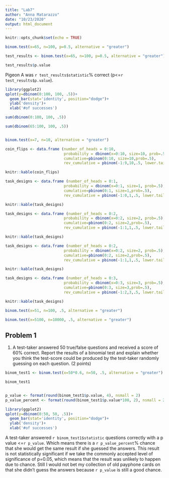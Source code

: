 ```yaml
---
title: "Lab7"
author: "Anna Matarazzo"
date: "10/23/2020"
output: html_document
---
```


```r
knitr::opts_chunk$set(echo = TRUE)
```



```r
binom.test(x=65, n=100, p=0.5, alternative = "greater")
```



```r
test_results <- binom.test(x=65, n=100, p=0.5, alternative = "greater")

test_results$p.value

```

Pigeon A was `r test_results$statistic`% correct (p<=`r test_results$p.value`).



```r

library(ggplot2)
qplot(y=dbinom(0:100, 100, .5))+
  geom_bar(stat='identity', position="dodge")+
  ylab('density')+
  xlab('#of successes')

sum(dbinom(0:100, 100, .5))

sum(dbinom(65:100, 100, .5))



```



```r
binom.test(x=7, n=10, alternative = "greater")

```


```r
coin_flips <- data.frame (number_of_heads = 0:10,
                          probability = dbinom(x=0:10, size=10, prob=.5),
                          cumulative=pbinom(0:10, size=10,prob=.5),
                          rev_cumulative = pbinom(-1:9,10,.5, lower.tail = FALSE))

knitr::kable(coin_flips)

```


```r
task_designs <- data.frame (number_of_heads = 0:1,
                          probability = dbinom(x=0:1, size=1, prob=.5),
                          cumulative=pbinom(0:1, size=1,prob=.5),
                          rev_cumulative = pbinom(-1:0,1,.5, lower.tail = FALSE))

knitr::kable(task_designs)

```


```r
task_designs <- data.frame (number_of_heads = 0:2,
                          probability = dbinom(x=0:2, size=2, prob=.5),
                          cumulative=pbinom(0:2, size=2,prob=.5),
                          rev_cumulative = pbinom(-1:1,1,.5, lower.tail = FALSE))

knitr::kable(task_designs)

```

```r
task_designs <- data.frame (number_of_heads = 0:2,
                          probability = dbinom(x=0:2, size=2, prob=.5),
                          cumulative=pbinom(0:2, size=2,prob=.5),
                          rev_cumulative = pbinom(-1:1,1,.5, lower.tail = FALSE))

knitr::kable(task_designs)

```

```r
task_designs <- data.frame (number_of_heads = 0:3,
                          probability = dbinom(x=0:3, size=3, prob=.5),
                          cumulative=pbinom(0:3, size=3,prob=.5),
                          rev_cumulative = pbinom(-1:2,3,.5, lower.tail = FALSE))

knitr::kable(task_designs)

```

```r
binom.test(x=51, n=100, .5, alternative = "greater")

```

```r
binom.test(x=5100, n=10000, .5, alternative = "greater")

```


## Problem 1

1. A test-taker answered 50 true/false questions and received a score of 60% correct. Report the results of a binomial test and explain whether you think the test-score could be produced by the test-taker randomly guessing on each question. (2 points)


```r

binom_test1 <- binom.test(x=50*0.6, n=50, .5, alternative = "greater")

binom_test1 


p_value <- format(round(binom_test1$p.value, 4), nsmall = 2)
p_value_percent <- format(round(binom_test1$p.value*100, 2), nsmall = 2)

library(ggplot2)
qplot(y=dbinom(0:50, 50, .5))+
  geom_bar(stat='identity', position="dodge")+
  ylab('density')+
  xlab('#of successes')

```

A test-taker answered `r binom_test1$statistic` questions correctly with a p value <=`r p_value`. Which means there is a `r p_value_percent`% chance that she would get the same result if she guessed the answers. This result is not statistically significant if we take the commonly accepted level of significance of p=0.05, which means that the result was unlikely to happen due to chance. Still I would not bet my collection of old payphone cards on that she didn't guess the answers because `r p_value` is still a good chance.





























































